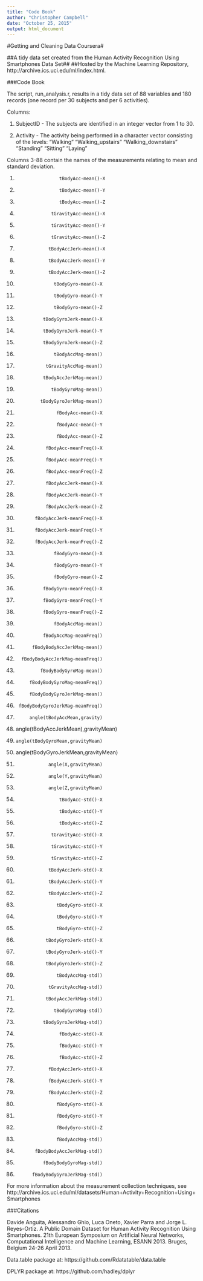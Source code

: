 ```yaml
---
title: "Code Book"
author: "Christopher Campbell"
date: "October 25, 2015"
output: html_document
---
```


#Getting and Cleaning Data Coursera#

##A tidy data set created from the Human Activity Recognition Using Smartphones Data Set##
##Hosted by the Machine Learning Repository, http://archive.ics.uci.edu/ml/index.html.

###Code Book

The script, run_analysis.r, results in a tidy data set of 88 variables and 180 records (one record per 30 subjects and per 6 activities). 

Columns:

1. SubjectID - The subjects are identified in an integer vector from 1 to 30.

2. Activity - The activity being performed in a character vector consisting of the levels:
  "Walking"
  "Walking_upstairs"
  "Walking_downstairs"
  "Standing"
  "Sitting"
  "Laying"
  
Columns 3-88 contain the names of the measurements relating to mean and standard deviation.

1.                     tBodyAcc-mean()-X
2.                     tBodyAcc-mean()-Y
3.                     tBodyAcc-mean()-Z
4.                  tGravityAcc-mean()-X
5.                  tGravityAcc-mean()-Y
6.                  tGravityAcc-mean()-Z
7.                 tBodyAccJerk-mean()-X
8.                 tBodyAccJerk-mean()-Y
9.                 tBodyAccJerk-mean()-Z
10.                   tBodyGyro-mean()-X
11.                   tBodyGyro-mean()-Y
12.                   tBodyGyro-mean()-Z
13.               tBodyGyroJerk-mean()-X
14.               tBodyGyroJerk-mean()-Y
15.               tBodyGyroJerk-mean()-Z
16.                   tBodyAccMag-mean()
17.                tGravityAccMag-mean()
18.               tBodyAccJerkMag-mean()
19.                  tBodyGyroMag-mean()
20.              tBodyGyroJerkMag-mean()
21.                    fBodyAcc-mean()-X
22.                    fBodyAcc-mean()-Y
23.                    fBodyAcc-mean()-Z
24.                fBodyAcc-meanFreq()-X
25.                fBodyAcc-meanFreq()-Y
26.                fBodyAcc-meanFreq()-Z
27.                fBodyAccJerk-mean()-X
28.                fBodyAccJerk-mean()-Y
29.                fBodyAccJerk-mean()-Z
30.            fBodyAccJerk-meanFreq()-X
31.            fBodyAccJerk-meanFreq()-Y
32.            fBodyAccJerk-meanFreq()-Z
33.                   fBodyGyro-mean()-X
34.                   fBodyGyro-mean()-Y
35.                   fBodyGyro-mean()-Z
36.               fBodyGyro-meanFreq()-X
37.               fBodyGyro-meanFreq()-Y
38.               fBodyGyro-meanFreq()-Z
39.                   fBodyAccMag-mean()
40.               fBodyAccMag-meanFreq()
41.           fBodyBodyAccJerkMag-mean()
42.       fBodyBodyAccJerkMag-meanFreq()
43.              fBodyBodyGyroMag-mean()
44.          fBodyBodyGyroMag-meanFreq()
45.          fBodyBodyGyroJerkMag-mean()
46.      fBodyBodyGyroJerkMag-meanFreq()
47.          angle(tBodyAccMean,gravity)
48. angle(tBodyAccJerkMean),gravityMean)
49.     angle(tBodyGyroMean,gravityMean)
50. angle(tBodyGyroJerkMean,gravityMean)
51.                 angle(X,gravityMean)
52.                 angle(Y,gravityMean)
53.                 angle(Z,gravityMean)
54.                     tBodyAcc-std()-X
55.                     tBodyAcc-std()-Y
56.                     tBodyAcc-std()-Z
57.                  tGravityAcc-std()-X
58.                  tGravityAcc-std()-Y
59.                  tGravityAcc-std()-Z
60.                 tBodyAccJerk-std()-X
61.                 tBodyAccJerk-std()-Y
62.                 tBodyAccJerk-std()-Z
63.                    tBodyGyro-std()-X
64.                    tBodyGyro-std()-Y
65.                    tBodyGyro-std()-Z
66.                tBodyGyroJerk-std()-X
67.                tBodyGyroJerk-std()-Y
68.                tBodyGyroJerk-std()-Z
69.                    tBodyAccMag-std()
70.                 tGravityAccMag-std()
71.                tBodyAccJerkMag-std()
72.                   tBodyGyroMag-std()
73.               tBodyGyroJerkMag-std()
74.                     fBodyAcc-std()-X
75.                     fBodyAcc-std()-Y
76.                     fBodyAcc-std()-Z
77.                 fBodyAccJerk-std()-X
78.                 fBodyAccJerk-std()-Y
79.                 fBodyAccJerk-std()-Z
80.                    fBodyGyro-std()-X
81.                    fBodyGyro-std()-Y
82.                    fBodyGyro-std()-Z
83.                    fBodyAccMag-std()
84.            fBodyBodyAccJerkMag-std()
85.               fBodyBodyGyroMag-std()
86.           fBodyBodyGyroJerkMag-std()

For more information about the measurement collection techniques, see
http://archive.ics.uci.edu/ml/datasets/Human+Activity+Recognition+Using+Smartphones

###Citations

Davide Anguita, Alessandro Ghio, Luca Oneto, Xavier Parra and Jorge L. Reyes-Ortiz. A Public Domain Dataset for Human Activity Recognition Using Smartphones. 21th European Symposium on Artificial Neural Networks, Computational Intelligence and Machine Learning, ESANN 2013. Bruges, Belgium 24-26 April 2013.

Data.table package at:
https://github.com/Rdatatable/data.table

DPLYR package at:
https://github.com/hadley/dplyr